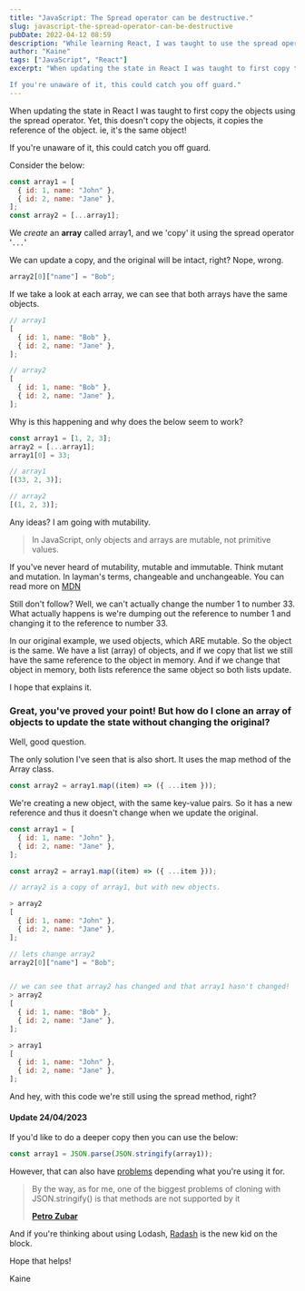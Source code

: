 ```yaml
---
title: "JavaScript: The Spread operator can be destructive."
slug: javascript-the-spread-operator-can-be-destructive
pubDate: 2022-04-12 08:59
description: "While learning React, I was taught to use the spread operator to copy an array. This is not always a good idea."
author: "Kaine"
tags: ["JavaScript", "React"]
excerpt: "When updating the state in React I was taught to first copy the objects using the spread operator. However, this doesn't actually copy the objects, it just copies the reference of the object. ie, it's the same object!

If you're unaware of it, this could catch you off guard."
---
```


When updating the state in React I was taught to first copy the objects using the spread operator. Yet, this doesn't copy the objects, it copies the reference of the object. ie, it's the same object!

If you're unaware of it, this could catch you off guard.

Consider the below:

```js
const array1 = [
  { id: 1, name: "John" },
  { id: 2, name: "Jane" },
];
const array2 = [...array1];
```

We _create_ an **array** called array1, and we 'copy' it using the spread operator '`...`'

We can update a copy, and the original will be intact, right? Nope, wrong.

```js
array2[0]["name"] = "Bob";
```

If we take a look at each array, we can see that both arrays have the same objects.

```js
// array1
[
  { id: 1, name: "Bob" },
  { id: 2, name: "Jane" },
];

// array2
[
  { id: 1, name: "Bob" },
  { id: 2, name: "Jane" },
];
```

Why is this happening and why does the below seem to work?

```js
const array1 = [1, 2, 3];
array2 = [...array1];
array1[0] = 33;

// array1
[(33, 2, 3)];

// array2
[(1, 2, 3)];
```

Any ideas? I am going with mutability.

> In JavaScript, only objects and arrays are mutable, not primitive values.

If you've never heard of mutability, mutable and immutable. Think mutant and mutation. In layman's terms, changeable and unchangeable. You can read more on [MDN](https://developer.mozilla.org/en-US/docs/Glossary/Mutable)

Still don't follow? Well, we can't actually change the number 1 to number 33. What actually happens is we're dumping out the reference to number 1 and changing it to the reference to number 33.

In our original example, we used objects, which ARE mutable. So the object is the same. We have a list (array) of objects, and if we copy that list we still have the same reference to the object in memory. And if we change that object in memory, both lists reference the same object so both lists update.

I hope that explains it.

### Great, you've proved your point! But how do I clone an array of objects to update the state without changing the original?

Well, good question.

The only solution I've seen that is also short. It uses the map method of the Array class.

```js
const array2 = array1.map((item) => ({ ...item }));
```

We're creating a new object, with the same key-value pairs. So it has a new reference and thus it doesn't change when we update the original.

```js
const array1 = [
  { id: 1, name: "John" },
  { id: 2, name: "Jane" },
];

const array2 = array1.map((item) => ({ ...item }));

// array2 is a copy of array1, but with new objects.

> array2
[
  { id: 1, name: "John" },
  { id: 2, name: "Jane" },
];

// lets change array2
array2[0]["name"] = "Bob";


// we can see that array2 has changed and that array1 hasn't changed!
> array2
[
  { id: 1, name: "Bob" },
  { id: 2, name: "Jane" },
];

> array1
[
  { id: 1, name: "John" },
  { id: 2, name: "Jane" },
];
```

And hey, with this code we're still using the spread method, right?

#### Update 24/04/2023

If you'd like to do a deeper copy then you can use the below:

```js
const array1 = JSON.parse(JSON.stringify(array1));
```

However, that can also have [problems](https://medium.com/@pmzubar/why-json-parse-json-stringify-is-a-bad-practice-to-clone-an-object-in-javascript-b28ac5e36521) depending what you're using it for.

> By the way, as for me, one of the biggest problems of cloning with JSON.stringify() is that methods are not supported by it
>
> [**Petro Zubar**](https://medium.com/@pmzubar)

And if you're thinking about using Lodash, [Radash](https://medium.com/vanguards-of-code/lodash-is-dead-long-live-radash-d9d52abf428b) is the new kid on the block.

Hope that helps!

Kaine
